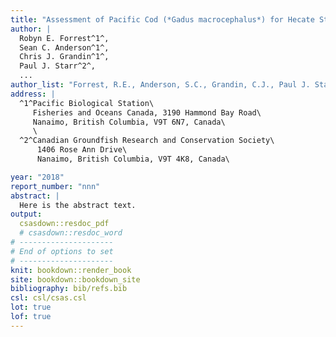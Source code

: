 ```yaml
---
title: "Assessment of Pacific Cod (*Gadus macrocephalus*) for Hecate Strait (5CD), Queen Charlotte Sound (5AB), and West Coast Vancouver Island (3CD) in 2018"
author: |
  Robyn E. Forrest^1^,
  Sean C. Anderson^1^,
  Chris J. Grandin^1^,
  Paul J. Starr^2^,
  ...
author_list: "Forrest, R.E., Anderson, S.C., Grandin, C.J., Paul J. Starr, ..."
address: |
  ^1^Pacific Biological Station\
     Fisheries and Oceans Canada, 3190 Hammond Bay Road\
     Nanaimo, British Columbia, V9T 6N7, Canada\
     \
  ^2^Canadian Groundfish Research and Conservation Society\
      1406 Rose Ann Drive\
      Nanaimo, British Columbia, V9T 4K8, Canada\

year: "2018"
report_number: "nnn"
abstract: |
  Here is the abstract text.
output:
  csasdown::resdoc_pdf
  # csasdown::resdoc_word
# ---------------------
# End of options to set
# ---------------------
knit: bookdown::render_book
site: bookdown::bookdown_site
bibliography: bib/refs.bib
csl: csl/csas.csl
lot: true
lof: true
---
```

